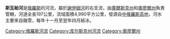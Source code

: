 '''斯瓦帕河'''是[[俄羅斯|俄羅斯]]的河流，屬於[[謝伊姆河|謝伊姆河]]的右支流，由[[庫爾斯克州|庫爾斯克州]]和[[奧廖爾州|奧廖爾州]]負責管轄，河道全長197公里，流域面積4,990平方公里，發源自[[中俄羅斯高地|中俄羅斯高地]]，河水主要來自融雪，每年十一月至翌年四月結冰。

{{Russia-geo-stub}}
[[Category:俄羅斯河流|Category:俄羅斯河流]]
[[Category:库尔斯克州河流|Category:库尔斯克州河流]]
[[Category:奧廖爾州|Category:奧廖爾州]]